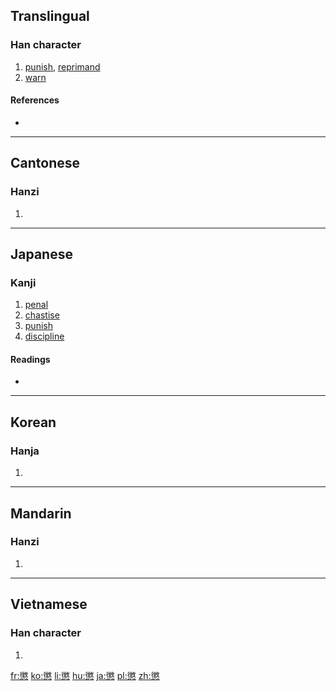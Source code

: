 {{also|惩}}
==Translingual==

===Han character===
{{Han char|rn=61|rad=心|as=15|sn=19|four=28334|canj=HKP,XHKP|ids=⿱徵心}}

# [[punish]], [[reprimand]]
# [[warn]]

====References====
* {{Han ref|kx=0407.440|dkj=11399|dj=0748.290|hdz=42366.060|uh=61F2|ud=25074|bh=C367|bd=50023}}

----

==Cantonese==

===Hanzi===
{{yue-hanzi|jyut=[[cing4]]|y=ching4|sim=惩}}

# {{defn|lang=yue|sort=心15}}

----

==Japanese==

===Kanji===
{{ja-kanji|grade=c|rs=心15}}

# [[penal]]
# [[chastise]]
# [[punish]]
# [[discipline]]

====Readings====
* {{ja-readings|goon=[[じょう]] (jō)|kanon=[[ちょう]] (chō)|kun=[[こらす]] (korasu), [[こりる]] (koriru), [[こらしめる]] (korashimeru)}}

----

==Korean==

===Hanja===
{{ko-hanja|hangeul=징|eumhun=|rv=jing|mr=ching|y=cing}}

# {{defn|lang=ko|sort=心15}}

----

==Mandarin==

===Hanzi===
{{cmn-hanzi|sim=惩|pin=[[chéng]] ([[cheng2]])|wg=ch'eng<sup>2</sup>}}

# {{defn|lang=cmn|sort=心15}}

----

==Vietnamese==

===Han character===
{{vi-readings|rs=心15| hanviet = trừng}}

# {{defn|lang=vi|sort=心15}}

[[fr:懲]]
[[ko:懲]]
[[li:懲]]
[[hu:懲]]
[[ja:懲]]
[[pl:懲]]
[[zh:懲]]